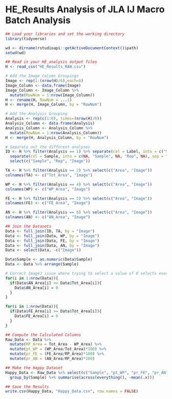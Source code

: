 # HE_Results Analysis of JLA IJ Macro Batch Analysis

```{r}
## Load your libraries and set the working directory
library(tidyverse)

wd <- dirname(rstudioapi::getActiveDocumentContext()$path)
setwd(wd)

## Read in your HE_analysis output files
H <- read_csv("HE_Results_RAW.csv")

# Add the Image Column Groupings
Image <- rep(1:(nrow(H)/6),each=6)
Image_Column <- data.frame(Image)
Image_Column <- Image_Column %>% 
  mutate(RowNum = 1:nrow(Image_Column))
H <- rename(H, RowNum = ...1)
H <- merge(H, Image_Column, by = "RowNum")

# Add the Analysis Grouping
Analysis <- rep(c(1:6), times=(nrow(H)/6))
Analysis_Column <- data.frame(Analysis)
Analysis_Column <- Analysis_Column %>% 
  mutate(RowNum = 1:nrow(Analysis_Column))
H <- merge(H, Analysis_Column, by = "RowNum")

# Separate out the different analyses
ID <- H %>% filter(Analysis == 1) %>% separate(col = Label, into = c("Sample", NA), sep = "[_]", extra = "merge") %>% 
  separate(col = Sample, into = c(NA, "Sample", NA, "Rep", NA), sep = " ", extra = "merge") %>% 
  select(c("Sample", "Rep", "Image"))

TA <- H %>% filter(Analysis == 2) %>% select(c("Area", "Image"))
colnames(TA) <- c("Tot_Area", "Image")

WP <- H %>% filter(Analysis == 4) %>% select(c("Area", "Image"))
colnames(WP) <- c("WP_Area", "Image")

FE <- H %>% filter(Analysis == 5) %>% select(c("Area", "Image"))
colnames(FE) <- c("FE_Area", "Image")

AN <- H %>% filter(Analysis == 6) %>% select(c("Area", "Image"))
colnames(AN) <- c("AN_Area", "Image")

## Join the Datasets
Data <- full_join(ID, TA, by = "Image")
Data <- full_join(Data, WP, by = "Image")
Data <- full_join(Data, FE, by = "Image")
Data <- full_join(Data, AN, by = "Image")
Data <- select(Data, -c("Image"))

Data$Sample <- as.numeric(Data$Sample)
Data <- Data %>% arrange(Sample)

# Correct ImageJ issue where trying to select a value of 0 selects everything
for(i in 1:nrow(Data)){
  if(Data$AN_Area[i] >= Data$Tot_Area[i]){
    Data$AN_Area[i] = 0
  }
}

for(i in 1:nrow(Data)){
  if(Data$FE_Area[i] >= Data$Tot_Area[i]){
    Data$FE_Area[i] = 0
  }
}

## Compute the Calculated Columns
Raw_Data <- Data %>% 
  mutate(RP_Area = Tot_Area - WP_Area) %>% 
  mutate(pt_WP = (WP_Area/Tot_Area)*100) %>% 
  mutate(pr_FE = (FE_Area/RP_Area)*100) %>% 
  mutate(pr_AN = (AN_Area/RP_Area)*100)

## Make the Happy Dataset
Happy_Data <- Raw_Data %>% select(c("Sample", "pt_WP", "pr_FE", "pr_AN")) %>% 
  group_by(Sample) %>% summarise(across(everything(), ~mean(.x)))

## Save the Results
write.csv(Happy_Data, "Happy_Data.csv", row.names = FALSE)

```
